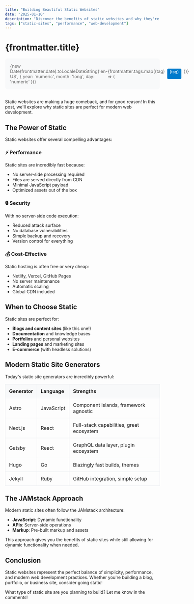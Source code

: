 ```yaml
---
title: "Building Beautiful Static Websites"
date: "2025-01-10"
description: "Discover the benefits of static websites and why they're perfect for blogs, portfolios, and documentation sites."
tags: ["static-sites", "performance", "web-development"]
---
```



<Layout title={frontmatter.title}>

# {frontmatter.title}

<div class="post-meta">
  <time datetime={frontmatter.date}>
    {new Date(frontmatter.date).toLocaleDateString('en-US', {
      year: 'numeric',
      month: 'long',
      day: 'numeric'
    })}
  </time>
  <div class="tags">
    {frontmatter.tags.map((tag) => (
      <span class="tag">{tag}</span>
    ))}
  </div>
</div>

Static websites are making a huge comeback, and for good reason! In this post, we'll explore why static sites are perfect for modern web development.

## The Power of Static

Static websites offer several compelling advantages:

### ⚡ Performance
Static sites are incredibly fast because:
- No server-side processing required
- Files are served directly from CDN
- Minimal JavaScript payload
- Optimized assets out of the box

### 🔒 Security
With no server-side code execution:
- Reduced attack surface
- No database vulnerabilities
- Simple backup and recovery
- Version control for everything

### 💰 Cost-Effective
Static hosting is often free or very cheap:
- Netlify, Vercel, GitHub Pages
- No server maintenance
- Automatic scaling
- Global CDN included

## When to Choose Static

Static sites are perfect for:

- **Blogs and content sites** (like this one!)
- **Documentation** and knowledge bases
- **Portfolios** and personal websites
- **Landing pages** and marketing sites
- **E-commerce** (with headless solutions)

## Modern Static Site Generators

Today's static site generators are incredibly powerful:

| Generator | Language | Strengths |
|-----------|----------|-----------|
| Astro | JavaScript | Component islands, framework agnostic |
| Next.js | React | Full-stack capabilities, great ecosystem |
| Gatsby | React | GraphQL data layer, plugin ecosystem |
| Hugo | Go | Blazingly fast builds, themes |
| Jekyll | Ruby | GitHub integration, simple setup |

## The JAMstack Approach

Modern static sites often follow the JAMstack architecture:

- **JavaScript**: Dynamic functionality
- **APIs**: Server-side operations
- **Markup**: Pre-built markup and assets

This approach gives you the benefits of static sites while still allowing for dynamic functionality when needed.

## Conclusion

Static websites represent the perfect balance of simplicity, performance, and modern web development practices. Whether you're building a blog, portfolio, or business site, consider going static!

What type of static site are you planning to build? Let me know in the comments!

<style>
  .post-meta {
    display: flex;
    align-items: center;
    justify-content: space-between;
    margin: 1rem 0 2rem 0;
    padding: 1rem;
    background: #f8f9fa;
    border-radius: 8px;
    font-size: 0.9rem;
    color: #666;
  }

  .tags {
    display: flex;
    gap: 0.5rem;
  }

  .tag {
    background: #007acc;
    color: white;
    padding: 0.2rem 0.5rem;
    border-radius: 4px;
    font-size: 0.8rem;
  }

  table {
    width: 100%;
    border-collapse: collapse;
    margin: 1rem 0;
  }

  th, td {
    border: 1px solid #e9ecef;
    padding: 0.75rem;
    text-align: left;
  }

  th {
    background: #f8f9fa;
    font-weight: 600;
  }

  @media (max-width: 768px) {
    .post-meta {
      flex-direction: column;
      align-items: flex-start;
      gap: 1rem;
    }

    table {
      font-size: 0.9rem;
    }

    th, td {
      padding: 0.5rem;
    }
  }
</style>

</Layout>
